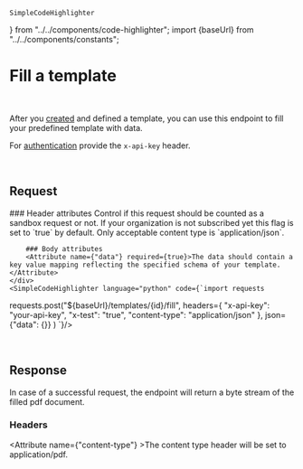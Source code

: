     SimpleCodeHighlighter
} from "../../components/code-highlighter"; import {baseUrl} from "../../components/constants";

# Fill a template

<Endpoint method="POST" path="/templates/{id}/fill"/>
<br/>

After you [created](/api-reference/authentication) and defined a template, you can use this endpoint to fill your predefined template with data.

For [authentication](/api-reference/authentication) provide the `x-api-key` header.

<br/>

## Request
<Grid>
    <div>
        ### Header attributes
        <Attribute name={"x-test"} required={false}>
            Control if this request should be counted as a sandbox request or not. If your organization is not
            subscribed yet this flag is set to `true` by default.
        </Attribute>
        <Attribute name={"content-type"} required={true}>
            Only acceptable content type is `application/json`.
        </Attribute>

        ### Body attributes
        <Attribute name={"data"} required={true}>The data should contain a key value mapping reflecting the specified schema of your template.</Attribute>
    </div>
    <SimpleCodeHighlighter language="python" code={`import requests
requests.post("${baseUrl}/templates/{id}/fill",
    headers={
        "x-api-key": "your-api-key",
        "x-test": "true",
        "content-type": "application/json"
    },
    json={"data": {}}
)
`}/>
</Grid>

<br />

## Response
In case of a successful request, the endpoint will return a byte stream of the filled pdf document.

### Headers
<Attribute name={"content-type"} >The content type header will be set to application/pdf.</Attribute>